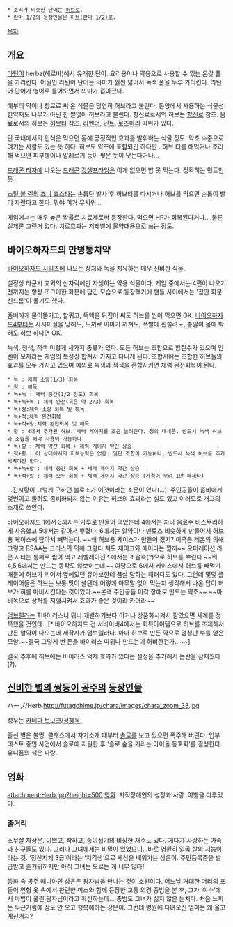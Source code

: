  * 소리가 비슷한 단어는 [[허브]]로.
 * [[란마 1/2]]의 등장인물은 [[허브(란마 1/2)]]로.

[[목차]]
== 개요 ==
[[라틴어]] herba(헤르바)에서 유래한 단어. 요리용이나 약용으로 사용할 수 있는 온갖 풀을 가리킨다. 어원인 라틴어 단어는 의미가 훨씬 넓어서 녹색 풀을 두루 가리킨다. 라틴어 단어가 영어로 들어오면서 의미가 좁아졌다. 

예부터 약이나 향료로 써 온 식물은 당연히 허브라고 불린다.  동양에서 사용하는 식물성 한약재도 나무가 아닌 한 짤없이 허브라고 불린다.  향신료로서의 허브는 [[향신료]] 참조. 음료로서의 허브는 [[허브티]] 참조. [[라벤더]], [[박하#s-1|민트]], [[로즈마리]] 따위가 있다. 

단 국내에서의 인식은 먹으면 몸에 긍정적인 효과를 발휘하는 식물 정도. 약초 수준으로 여기는 사람도 있는 듯 하다. 허브도 약초에 포함되긴 하다만 . 허브 티를 해먹거나 조리해 먹으면 피부병이나 알레르기 등이 씻은 듯이 낫는다거나...

[[드래곤 라자]]에 나오는 [[드래곤]] [[캇셀프라임]]은 이게 없으면 밥 못 먹는다. 정확히는 민트인 듯.

[[스틸 볼 런]]의 [[죠니 죠스타]]는 손톱탄 발사 후 허브티를 마시거나 허브를 먹으면 손톱이 빨리 자란다고 한다. 뭐야 이거 무서워...

게임에서는 매우 높은 확률로 치료제로써 등장한다. 먹으면 HP가 회복된다거나... 물론 실제론 그런거 없다. 치료효과는 저레벨에 물약대용으로 쓰는 정도.
== 바이오하자드의 만병통치약 ==
[[바이오하자드 시리즈]]에 나오는 상처와 독을 치유하는 매우 신비한 식물.

설정상 라쿤시 교외의 산자락에만 자생하는 약용 식물이다. 게임 중에서는 4편이 나오기 전까지는 항상 조그마한 화분에 담긴 모습으로 등장했기에 팬들 사이에서는 '집안 화분 신드롬'이 돌기도 했다.

좀비에게 물어뜯기고, 할퀴고, 독액을 뒤집어 써도 허브를 씹어 먹으면 OK.
[[바이오하자드4]]부터는 사시미질을 당해도, 도끼로 이마가 까져도, 폭발에 휩쓸려도, 총알이 몸에 박혀도 허브 하나면 OK.

녹색, 청색, 적색 이렇게 세가지 종류가 있다. 모든 허브는 조합으로 합칠수가 있으며 인벤이 모자라는 게임의 특성상 합쳐서 가지고 다니게 된다. 조합시에는 조합한 허브들의 효과를 모두 가지고 있으며 예외로 녹색과 적색을 혼합시키면 체력 완전회복이 된다.

 * 녹 : 체력 소량(1/3) 회복
 * 청 : 해독
 * 녹+녹 : 체력 중간(1/2 정도) 회복
 * 녹+녹+녹 : 체력 완전(혹은 약 2/3) 회복
 * 녹+청:체력 소량 회복 및 해독
 * 녹+적:체력 완전회복
 * 녹+적+청:체력 완전회복 및 해독
 * 황 : 4에서 추가된 허브. 체력 게이지를 조금 늘려준다. 청의 대체품. 반드시 녹색 허브와 조합을 해야 사용이 가능하다.
 * 녹+황 : 체력 약간 회복 + 체력 게이지 약간 상승
 * 적+황 : 이 상태에서의 회복능력은 없음. 일단 조합이 가능하나, 반드시 녹색 허브를 추가시켜야만 한다.
 * 녹+녹+황 : 체력 중간 회복 + 체력 게이지 약간 상승
 * 녹+적+황 : 체력 모두 회복 + 체력 게이지 약간 상승 (가격이 무려 1만 페세타)

...진시황이 그렇게 구하던 불로초가 이것이라는 소문이 있다(...). 주인공들이 좀비에게 몇번이고 물려도 좀비화되지 않는 이유는 허브의 효과라는 설도 있고 여러모로 개그의 소재로 쓰인다.

바이오하자드 1에서 3까지는 가루로 만들어 먹었는데 4에서는 차나 음료수 비스무리하게 사용했고 5에서는 갈아서 뿌렸다. 6에서는 알약이나 맨토스 비슷하게 만들어서 허브용 케이스에 담아서 빼먹는다. ~~왜 허브용 케이스가 만들어 졌지? 미국은 레온의 의해 그렇고 BSAA는 크리스의 의해 그렇다 쳐도 제이크와 에이다는 뭘까~~ 오퍼레이션 라쿤 시티는 통째로 씹어 먹고 레벨레이션스에서는 초음속(?)으로 허브를 뿌린다 ~~뭐 4,5,6에서는 만드는 동작도 않보이는데~~ 여담으로 6에서 케이스에서 허브를 빼먹기 때문에 허브가 끼여서 옆에있던 쥬아보한테 끔살 당하는 패러디도 있다.  그런데 몇몇 플레이어들은 하브는 보통 맛이 쓸텐데 어떻게 아무말 없이 먹는지 생각해서 나온 답이 허브가 혀를 마비시킨다는 것이었다.~~본격 주인공들 미각 장애로 만드는 약초~~ ~~마비독으로 상처를 지혈시켜서 효과가 좋은 것이라 카더라~~

[[엄브렐러]]는 T바이러스니 뭐니 개발하기보다 이거나 상품화시켜서 팔았으면 세계를 정복했을 것인데...[* 바이오하자드 건 서바이버4에서는 회복아이템으로 허브를 조제해서 만든 알약이 나오는데 제작사가 엄브렐러다. 아마 허브로 만든 약으로 엄청난 부를 얻은 모양.~~결국 그렇게 번 돈을 바이러스 따위나 만드는데 허비한건가...~~]

결국 추후에 허브에는 바이러스 억제 효과가 있다는 설정을 추가해서 논란을 잠재웠다(?).

== [[신비한 별의 쌍둥이 공주]]의 [[신비한 별의 쌍둥이 공주/등장인물|등장인물]] ==
ハーブ/Herb
http://futagohime.jp/chara/images/chara_zoom_38.jpg

성우는 [[카네다 토모코]]/[[정혜옥]].

출신 별은 불명. 클래스에서 자기소개 때부터 [[솔로#s-7|솔로]]를 보고 있으면 폭주해 버린다. 입부 테스트 중인 사건에서 솔로에 지원한 후 '솔로 숲을 기리는 아이돌 동호회'를 결성한다. 유니폼의 색은 파랑.

== 영화 ==
attachment:Herb.jpg?height=500
[[영화]]. 지적장애인의 성장과 사랑. 이별을 다루었다.

=== 줄거리 ===
스무살 차상은. 이쁘고, 착하고, 종이접기의 비상한 재주도 있다. 게다가 사랑하는 가족과 친구들도 있다. 그러나 그녀에게는 비밀이 있었으니...바로 영원히 일곱 살의 지능이라는 것. ‘정신지체 3급‘이라는 ’지각생‘으로 세상을 배워가는 상은이. 주민등록증을 발급받고 즐거워하지만 아직 그녀는 모르는 게 너무 많다!

동화 속 공주 매니아인 상은은 왕자님을 만나는 것이 소원이다. 어느날 거대한 머리의 포돌이 인형 옷 속에서 찬란한 미소와 함께 등장한 교통 의경 종범을 본 후, 그가 ‘야수’에서 마법이 풀린 왕자님이라고 확신하는데... 종범도 그녀가 싫지 않은 눈치다. 처음 느끼는 두근거림에 잠도 안 오고 행복해하는 상은이. 그런데 병원에 다녀오신 엄마는 왜 울고 계신거지?
